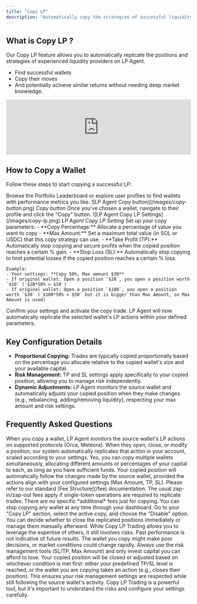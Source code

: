 ```yaml
---
title: "Copy LP"
description: "Automatically copy the strategies of successful liquidity providers"
---
```


## What is Copy LP ?

Our Copy LP feature allows you to automatically replicate the positions and strategies of experienced liquidity providers on LP Agent.

- Find successful wallets
- Copy their moves
- And potentially achieve similar returns without needing deep market knowledge.

<div className="my-6">
  <iframe
    width="100%"
    className="aspect-video"
    src="https://www.youtube.com/embed/7z1bXwxur3k"
    title="YouTube video player: Copy LP Trading"
    frameborder="0"
    allow="accelerometer; autoplay; clipboard-write; encrypted-media; gyroscope; picture-in-picture"
    allowfullscreen
  ></iframe>
</div>

## How to Copy a Wallet

Follow these steps to start copying a successful LP:

<Steps>
  <Step title="Find a Wallet to Copy">
    Browse the Portfolio Leaderboard or explore user profiles to find wallets
    with performance metrics you like.

  </Step>
  <Step title="Click 'Copy'">
    <Frame>
    ![LP Agent Copy button](/images/copy-button.png)
    <em>Copy button</em>
    </Frame>
    Once you've chosen a wallet, navigate to their profile and click the "Copy"
    button.
  </Step>
  <Step title="Configure Copy Settings">
      <Frame>
    ![LP Agent Copy LP Settings](/images/copy-lp.png)
    <em>LP Agent Copy LP Setting</em>
    </Frame>
    Set up your copy parameters:
    - **Copy Percentage:** Allocate a percentage of value you want to copy
    - **Max Amount:** Set a maximum total value (in SOL or USDC) that this copy strategy can use.
    - **Take Profit (TP):** Automatically stop copying and secure profits when the copied position reaches a certain % gain.
    - **Stop Loss (SL):** Automatically stop copying to limit potential losses if the copied position reaches a certain % loss.

    Example:
    - Your settings: **Copy 50%, Max amount $30**
    - If original wallet: Open a position `$20`, you open a position worth `$10` (`$20*50% = $10`)
    - If original wallet: Open a position `$100`, you open a position worth `$30` (`$100*50% = $50` but it is bigger than Max Amount, so Max Amount is used)

  </Step>
  <Step title="Start Copying">
    Confirm your settings and activate the copy trade. LP Agent will now
    automatically replicate the selected wallet's LP actions within your defined
    parameters.
  </Step>
</Steps>

## Key Configuration Details

- **Proportional Copying:** Trades are typically copied proportionally based on the percentage you allocate relative to the copied wallet's size and your available capital.
- **Risk Management:** TP and SL settings apply specifically to your copied position, allowing you to manage risk independently.
- **Dynamic Adjustments:** LP Agent monitors the source wallet and automatically adjusts your copied position when they make changes (e.g., rebalancing, adding/removing liquidity), respecting your max amount and risk settings.

## Frequently Asked Questions

<AccordionGroup>
  <Accordion title="How exactly does copying work?">
    When you copy a wallet, LP Agent monitors the source wallet's LP actions on
    supported protocols (Orca, Meteora). When they open, close, or modify a
    position, our system automatically replicates that action in your account,
    scaled according to your settings.
  </Accordion>
  <Accordion title="Can I copy more than one wallet?">
    Yes, you can copy multiple wallets simultaneously, allocating different
    amounts or percentages of your capital to each, as long as you have
    sufficient funds.
  </Accordion>
  <Accordion title="What happens if the wallet I'm copying changes their strategy?">
    Your copied position will automatically follow the changes made by the
    source wallet, provided the actions align with your configured settings (Max
    Amount, TP, SL).
  </Accordion>
  <Accordion title="Are there extra fees for using the Copy LP feature?">
    Please refer to our standard [Fee Structure](/fee) documentation. The usual
    zap-in/zap-out fees apply if single-token operations are required to
    replicate trades. There are no specific *additional* fees just for copying.
  </Accordion>
  <Accordion title="How do I stop copying a wallet?">
    You can stop copying any wallet at any time through your dashboard. Go to
    your "Copy LP" section, select the active copy, and choose the "Disable"
    option. You can decide whether to close the replicated positions immediately
    or manage them manually afterward.
  </Accordion>
  <Accordion title="What are the risks involved in Copy LP Trading?">
    While Copy LP Trading allows you to leverage the expertise of others, it
    still involves risks. Past performance is not indicative of future results.
    The wallet you copy might make poor decisions, or market conditions could
    change rapidly. Always use the risk management tools (SL/TP, Max Amount) and
    only invest capital you can afford to lose.
  </Accordion>
  <Accordion title="What happens if I set a Take Profit (TP) or Stop Loss (SL) on my copied position?">
    Your copied position will be closed or adjusted based on whichever condition
    is met first: either your predefined TP/SL level is reached, or the wallet
    you are copying takes an action (e.g., closes their position). This ensures
    your risk management settings are respected while still following the source
    wallet's activity.
  </Accordion>
</AccordionGroup>

<Note>
  Copy LP Trading is a powerful tool, but it's important to understand the risks
  and configure your settings carefully.
</Note>
